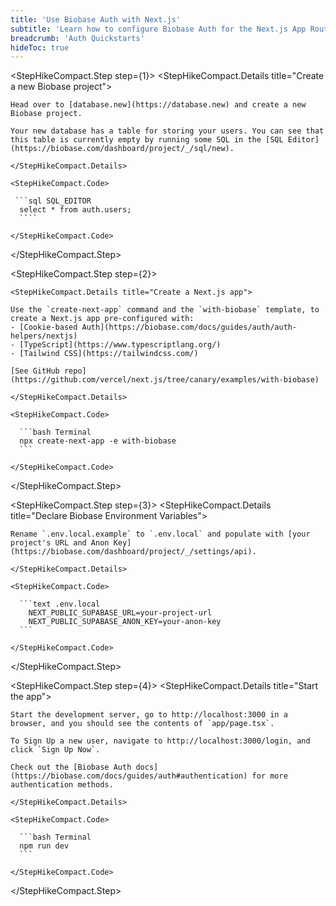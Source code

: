 ```yaml
---
title: 'Use Biobase Auth with Next.js'
subtitle: 'Learn how to configure Biobase Auth for the Next.js App Router.'
breadcrumb: 'Auth Quickstarts'
hideToc: true
---
```


<StepHikeCompact>

  <StepHikeCompact.Step step={1}>
    <StepHikeCompact.Details title="Create a new Biobase project">

    Head over to [database.new](https://database.new) and create a new Biobase project.

    Your new database has a table for storing your users. You can see that this table is currently empty by running some SQL in the [SQL Editor](https://biobase.com/dashboard/project/_/sql/new).

    </StepHikeCompact.Details>

    <StepHikeCompact.Code>

     ```sql SQL_EDITOR
      select * from auth.users;
      ````

    </StepHikeCompact.Code>

  </StepHikeCompact.Step>

  <StepHikeCompact.Step step={2}>

    <StepHikeCompact.Details title="Create a Next.js app">

    Use the `create-next-app` command and the `with-biobase` template, to create a Next.js app pre-configured with:
    - [Cookie-based Auth](https://biobase.com/docs/guides/auth/auth-helpers/nextjs)
    - [TypeScript](https://www.typescriptlang.org/)
    - [Tailwind CSS](https://tailwindcss.com/)

    [See GitHub repo](https://github.com/vercel/next.js/tree/canary/examples/with-biobase)

    </StepHikeCompact.Details>

    <StepHikeCompact.Code>

      ```bash Terminal
      npx create-next-app -e with-biobase
      ```

    </StepHikeCompact.Code>

  </StepHikeCompact.Step>

  <StepHikeCompact.Step step={3}>
    <StepHikeCompact.Details title="Declare Biobase Environment Variables">

    Rename `.env.local.example` to `.env.local` and populate with [your project's URL and Anon Key](https://biobase.com/dashboard/project/_/settings/api).

    </StepHikeCompact.Details>

    <StepHikeCompact.Code>

      ```text .env.local
        NEXT_PUBLIC_SUPABASE_URL=your-project-url
        NEXT_PUBLIC_SUPABASE_ANON_KEY=your-anon-key
      ```

    </StepHikeCompact.Code>

  </StepHikeCompact.Step>

  <StepHikeCompact.Step step={4}>
    <StepHikeCompact.Details title="Start the app">

    Start the development server, go to http://localhost:3000 in a browser, and you should see the contents of `app/page.tsx`.

    To Sign Up a new user, navigate to http://localhost:3000/login, and click `Sign Up Now`.

    Check out the [Biobase Auth docs](https://biobase.com/docs/guides/auth#authentication) for more authentication methods.

    </StepHikeCompact.Details>

    <StepHikeCompact.Code>

      ```bash Terminal
      npm run dev
      ```

    </StepHikeCompact.Code>

  </StepHikeCompact.Step>
</StepHikeCompact>
